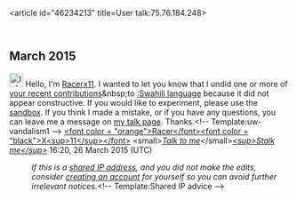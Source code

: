 <article id="46234213" title=User talk:75.76.184.248>
	<talkpage id="46234213" title="User talk:75.76.184.248">
{{Shared IP|WideOpenWest Finance LLC}}

== March 2015 ==
[[File:Information.svg|25px|alt=Information icon]] Hello, I'm [[User:Racerx11|Racerx11]]. I wanted to let you know that I undid one or more of [[Special:Contributions/75.76.184.248|your recent contributions]]&amp;nbsp;to [[:Swahili language]] because it did not appear constructive. If you would like to experiment, please use the [[WP:sandbox|sandbox]]. If you think I made a mistake, or if you have any questions, you can leave me a message on [[User_talk:Racerx11|my talk page]]. Thanks.&lt;!-- Template:uw-vandalism1 --&gt; [[User:Racerx11|&lt;font color = &quot;orange&quot;&gt;Racer&lt;/font&gt;&lt;font color = &quot;black&quot;&gt;X&lt;sup&gt;11&lt;/sup&gt;&lt;/font&gt;]] &lt;small&gt;''[[User talk:Racerx11|Talk to me]]''&lt;/small&gt;''[[Special:Contributions/Racerx11|&lt;sup&gt;Stalk me&lt;/sup&gt;]]''  16:20, 26 March 2015 (UTC)
:''If this is a [[Network address translation|shared IP address]], and you did not make the edits, consider [[Wikipedia:Why create an account?|creating an account]] for yourself so you can avoid further irrelevant notices.''&lt;!-- Template:Shared IP advice --&gt;
	</talkpage>
</article>